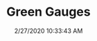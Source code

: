 ---
width: 1333
height: 2000
title: Green Gauges
description: Green 911 dashboard and gauge.
date: 2/27/2020 10:33:43 AM
cameraMake: Sony
cameraModel: ILCE-7M3
lens: ZEISS Batis 1.8/85
settingsfStop: f/1.8
settingsISO: ISO 400
settingsShutter: 1/100
settingsFocalLength: 85 mm
---